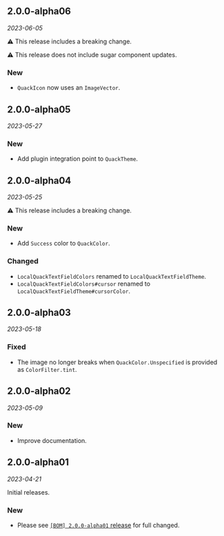 ## 2.0.0-alpha06

*2023-06-05*

⚠️ This release includes a breaking change.

⚠️ This release does not include sugar component updates.

### New

- `QuackIcon` now uses an `ImageVector`.

## 2.0.0-alpha05

*2023-05-27*

### New

- Add plugin integration point to `QuackTheme`.

## 2.0.0-alpha04

*2023-05-25*

⚠️ This release includes a breaking change.

### New

- Add `Success` color to `QuackColor`.

### Changed

- `LocalQuackTextFieldColors` renamed to `LocalQuackTextFieldTheme`.
- `LocalQuackTextFieldColors#cursor` renamed to `LocalQuackTextFieldTheme#cursorColor`.

## 2.0.0-alpha03

*2023-05-18*

### Fixed

- The image no longer breaks when `QuackColor.Unspecified` is provided as `ColorFilter.tint`.

## 2.0.0-alpha02

*2023-05-09*

### New

- Improve documentation.

## 2.0.0-alpha01

*2023-04-21*

Initial releases.

### New

- Please see [`[BOM] 2.0.0-alpha01` release](https://github.com/duckie-team/quack-quack-android/releases/tag/2.0.0-alpha01-bom) for full changed.
